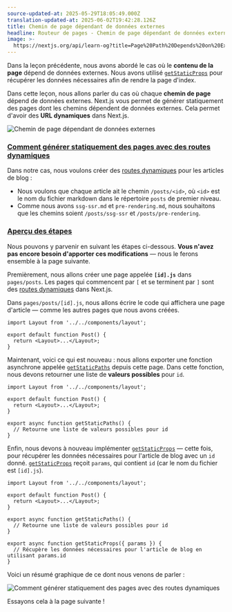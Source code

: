 ```yaml
---
source-updated-at: 2025-05-29T18:05:49.000Z
translation-updated-at: 2025-06-02T19:42:28.126Z
title: Chemin de page dépendant de données externes
headline: Routeur de pages - Chemin de page dépendant de données externes
image: >-
  https://nextjs.org/api/learn-og?title=Page%20Path%20Depends%20on%20External%20Data&amp;chapter=30
---
```


Dans la leçon précédente, nous avons abordé le cas où le **contenu de la page** dépend de données externes. Nous avons utilisé [`getStaticProps`](/docs/basic-features/data-fetching#getstaticprops-static-generation) pour récupérer les données nécessaires afin de rendre la page d'index.

Dans cette leçon, nous allons parler du cas où chaque **chemin de page** dépend de données externes. Next.js vous permet de générer statiquement des pages dont les chemins dépendent de données externes. Cela permet d'avoir des **URL dynamiques** dans Next.js.

![Chemin de page dépendant de données externes](https://h8DxKfmAPhn8O0p3.public.blob.vercel-storage.com/learn/pages-router/dynamic-routes/page-path-external-data.png)

### [Comment générer statiquement des pages avec des routes dynamiques](#how-to-statically-generate-pages-with-dynamic-routes)

Dans notre cas, nous voulons créer des [routes dynamiques](/docs/routing/dynamic-routes) pour les articles de blog :

*   Nous voulons que chaque article ait le chemin `/posts/<id>`, où `<id>` est le nom du fichier markdown dans le répertoire `posts` de premier niveau.
*   Comme nous avons `ssg-ssr.md` et `pre-rendering.md`, nous souhaitons que les chemins soient `/posts/ssg-ssr` et `/posts/pre-rendering`.

### [Aperçu des étapes](#overview-of-the-steps)

Nous pouvons y parvenir en suivant les étapes ci-dessous. **Vous n'avez pas encore besoin d'apporter ces modifications** — nous le ferons ensemble à la page suivante.

Premièrement, nous allons créer une page appelée **`[id].js`** dans `pages/posts`. Les pages qui commencent par `[` et se terminent par `]` sont des [routes dynamiques](/docs/routing/dynamic-routes) dans Next.js.

Dans `pages/posts/[id].js`, nous allons écrire le code qui affichera une page d'article — comme les autres pages que nous avons créées.

```
import Layout from '../../components/layout';
 
export default function Post() {
  return <Layout>...</Layout>;
}
```

Maintenant, voici ce qui est nouveau : nous allons exporter une fonction asynchrone appelée [`getStaticPaths`](/docs/basic-features/data-fetching#getstaticpaths-static-generation) depuis cette page. Dans cette fonction, nous devons retourner une liste de **valeurs possibles** pour `id`.

```
import Layout from '../../components/layout';
 
export default function Post() {
  return <Layout>...</Layout>;
}
 
export async function getStaticPaths() {
  // Retourne une liste de valeurs possibles pour id
}
```

Enfin, nous devons à nouveau implémenter [`getStaticProps`](/docs/basic-features/data-fetching#getstaticprops-static-generation) — cette fois, pour récupérer les données nécessaires pour l'article de blog avec un `id` donné. [`getStaticProps`](/docs/basic-features/data-fetching#getstaticprops-static-generation) reçoit `params`, qui contient `id` (car le nom du fichier est `[id].js`).

```
import Layout from '../../components/layout';
 
export default function Post() {
  return <Layout>...</Layout>;
}
 
export async function getStaticPaths() {
  // Retourne une liste de valeurs possibles pour id
}
 
export async function getStaticProps({ params }) {
  // Récupère les données nécessaires pour l'article de blog en utilisant params.id
}
```

Voici un résumé graphique de ce dont nous venons de parler :

![Comment générer statiquement des pages avec des routes dynamiques](https://h8DxKfmAPhn8O0p3.public.blob.vercel-storage.com/learn/pages-router/dynamic-routes/how-to-dynamic-routes.png)

Essayons cela à la page suivante !